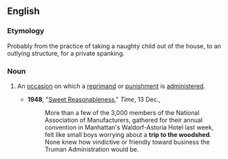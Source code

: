 ==English==

===Etymology===
Probably from the practice of taking a naughty child out of the house, to an outlying structure, for a private spanking.

===Noun===
{{en-noun|sg=[[trip]] [[to]] [[the]] [[woodshed]]|trips to the woodshed}}

# {{chiefly|US|idiomatic}} An [[occasion]] on which a [[reprimand]] or [[punishment]] is [[administer]]ed.
#* '''1948''', "[http://www.time.com/time/magazine/article/0,9171,799499,00.html Sweet Reasonableness]," ''Time'', 13 Dec.,
#*: More than a few of the 3,000 members of the National Association of Manufacturers, gathered for their annual convention in Manhattan's Waldorf-Astoria Hotel last week, felt like small boys worrying about a '''trip to the woodshed'''. None knew how vindictive or friendly toward business the Truman Administration would be.